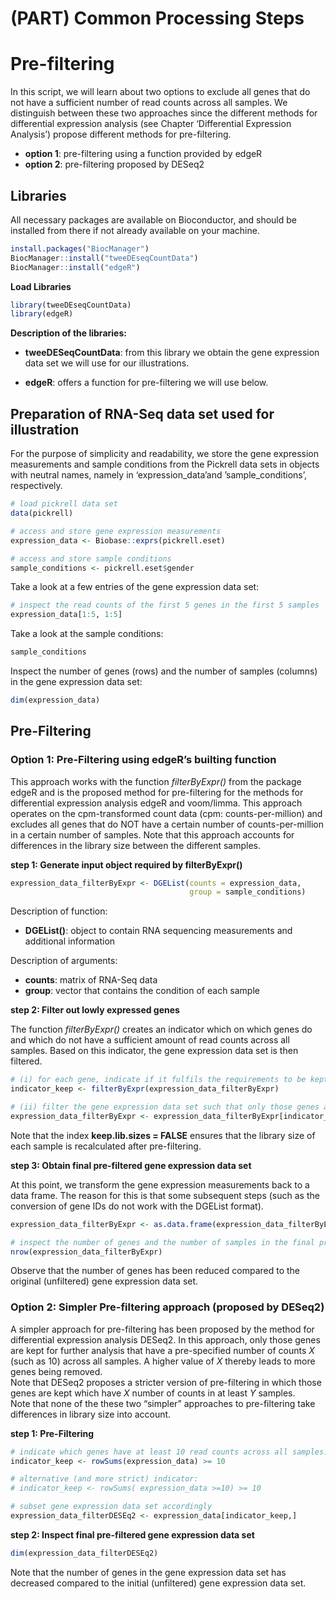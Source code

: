 
# (PART) Common Processing Steps {-}

# Pre-filtering


In this script, we will learn about two options to exclude all genes that do not have a sufficient number of read counts across 
 all samples. We distinguish between these two approaches since the different methods for differential expression analysis (see Chapter 'Differential Expression Analysis') propose different methods for pre-filtering. 

 - **option 1**: pre-filtering using a function provided by edgeR
 - **option 2**: pre-filtering proposed by DESeq2
 
## Libraries 

All necessary packages are available on Bioconductor, and should be installed from there if not already available on your machine.

```r
install.packages("BiocManager")
BiocManager::install("tweeDEseqCountData")
BiocManager::install("edgeR")

```

**Load Libraries** 
```r
library(tweeDEseqCountData)
library(edgeR)
```

**Description of the libraries:** 

- **tweeDESeqCountData**: from this library we obtain the gene expression data set we will use for our illustrations. 

- **edgeR**: offers a function for pre-filtering we will use below. 

## Preparation of RNA-Seq data set used for illustration

For the purpose of simplicity and readability, we store the gene expression measurements and sample conditions from the Pickrell data sets in objects with neutral names, namely in 'expression_data'and 'sample_conditions', respectively.

```r
# load pickrell data set 
data(pickrell)

# access and store gene expression measurements
expression_data <- Biobase::exprs(pickrell.eset)

# access and store sample conditions 
sample_conditions <- pickrell.eset$gender 
```

Take a look at a few entries of the gene expression data set: 
```r
# inspect the read counts of the first 5 genes in the first 5 samples
expression_data[1:5, 1:5]
```

Take a look at the sample conditions:
```r
sample_conditions
```

Inspect the number of genes (rows) and the number of samples (columns) in the gene expression data set:
```r
dim(expression_data)
```

## Pre-Filtering

### Option 1: Pre-Filtering using edgeR's builting function

This approach works with the function *filterByExpr()* from the package edgeR and is the proposed method for pre-filtering for the methods for differential expression analysis edgeR and voom/limma. This approach operates on the cpm-transformed count data (cpm: counts-per-million) and excludes all genes that do NOT have a certain number of counts-per-million in a certain number of samples. Note that this approach accounts for differences in the library size between the different samples. 


**step 1: Generate input object required by filterByExpr()**

```r
expression_data_filterByExpr <- DGEList(counts = expression_data, 
                                        group = sample_conditions)

```


Description of function:

- **DGEList()**: object to contain RNA sequencing measurements and additional information

Description of arguments: 

- **counts**: matrix of RNA-Seq data 
- **group**: vector that contains the condition of each sample 

**step 2: Filter out lowly expressed genes**

The function *filterByExpr()* creates an indicator which on which genes do and which do not have a sufficient amount of read counts across all samples. Based on this indicator, the gene expression data set is then filtered.


```r
# (i) for each gene, indicate if it fulfils the requirements to be kept for the subsequent analysis 
indicator_keep <- filterByExpr(expression_data_filterByExpr)

# (ii) filter the gene expression data set such that only those genes are kept which fulfill the requirements
expression_data_filterByExpr <- expression_data_filterByExpr[indicator_keep,, keep.lib.sizes = FALSE]

```
Note that the index **keep.lib.sizes = FALSE** ensures that the library size of each sample is recalculated after pre-filtering. 


**step 3: Obtain final pre-filtered gene expression data set**

At this point, we transform the gene expression measurements back to a data frame. The reason for this is that some subsequent steps (such as the conversion of gene IDs do not work with the DGEList format). 


```r
expression_data_filterByExpr <- as.data.frame(expression_data_filterByExpr$counts)

# inspect the number of genes and the number of samples in the final pre-filtered gene expression data set 
nrow(expression_data_filterByExpr)

```
Observe that the number of genes has been reduced compared to the original (unfiltered) gene expression data set.


### Option 2: Simpler Pre-filtering approach (proposed by DESeq2)  

A simpler approach for pre-filtering has been proposed by the method for differential expression analysis DESeq2. In this approach, only those genes are kept for further analysis that have a pre-specified number of counts $X$ (such as 10) across all samples. A higher value of $X$ thereby leads to more genes being removed. \
Note that DESeq2 proposes a stricter version of pre-filtering in which those genes are kept which have $X$ number of counts in at least $Y$ samples. \
Note that none of the these two "simpler" approaches to pre-filtering take differences in library size into account. 

**step 1: Pre-Filtering**

```r
# indicate which genes have at least 10 read counts across all samples:
indicator_keep <- rowSums(expression_data) >= 10 

# alternative (and more strict) indicator:
# indicator_keep <- rowSums( expression_data >=10) >= 10

# subset gene expression data set accordingly 
expression_data_filterDESEq2 <- expression_data[indicator_keep,]
```

**step 2: Inspect final pre-filtered gene expression data set**

```r
dim(expression_data_filterDESEq2)
```
Note that the number of genes in the gene expression data set has decreased compared to the initial (unfiltered) gene expression data set. 




